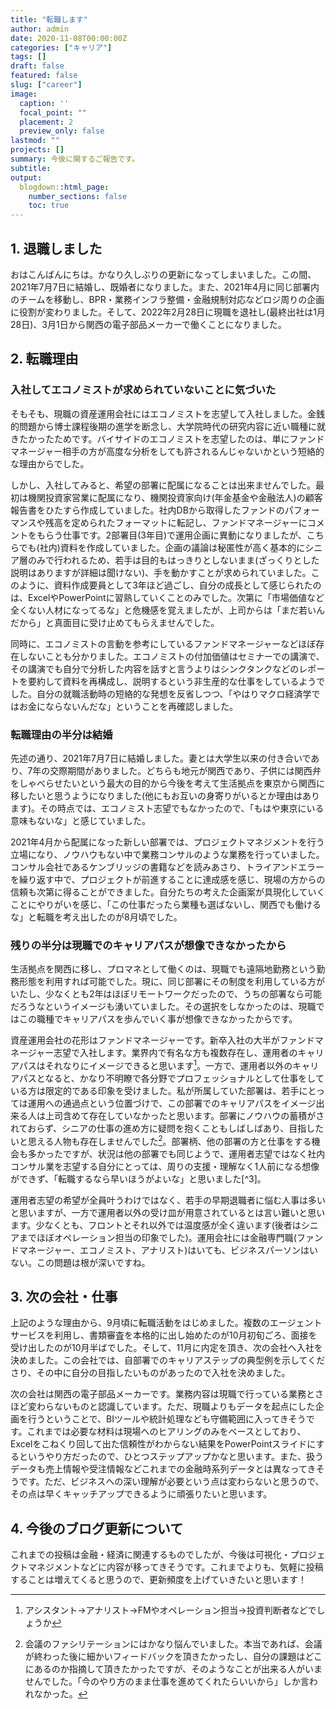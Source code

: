 ```yaml
---
title: "転職します"
author: admin
date: 2020-11-08T00:00:00Z
categories: ["キャリア"]
tags: []
draft: false
featured: false
slug: ["career"]
image:
  caption: ''
  focal_point: ""
  placement: 2
  preview_only: false
lastmod: ""
projects: []
summary: 今後に関するご報告です。
subtitle:
output: 
  blogdown::html_page:
    number_sections: false
    toc: true
---
```


## 1. 退職しました

おはこんばんにちは。かなり久しぶりの更新になってしまいました。この間、2021年7月7日に結婚し、既婚者になりました。また、2021年4月に同じ部署内のチームを移動し、BPR・業務インフラ整備・金融規制対応などロジ周りの企画に役割が変わりました。そして、2022年2月28日に現職を退社し(最終出社は1月28日)、3月1日から関西の電子部品メーカーで働くことになりました。

## 2. 転職理由

### 入社してエコノミストが求められていないことに気づいた

そもそも、現職の資産運用会社にはエコノミストを志望して入社しました。金銭的問題から博士課程後期の進学を断念し、大学院時代の研究内容に近い職種に就きたかったためです。バイサイドのエコノミストを志望したのは、単にファンドマネージャー相手の方が高度な分析をしても許されるんじゃないかという短絡的な理由からでした。

しかし、入社してみると、希望の部署に配属になることは出来ませんでした。最初は機関投資家営業に配属になり、機関投資家向け(年金基金や金融法人)の顧客報告書をひたすら作成していました。社内DBから取得したファンドのパフォーマンスや残高を定められたフォーマットに転記し、ファンドマネージャーにコメントをもらう仕事です。2部署目(3年目)で運用企画に異動になりましたが、こちらでも(社内)資料を作成していました。企画の議論は秘匿性が高く基本的にシニア層のみで行われるため、若手は目的もはっきりとしないまま(ざっくりとした説明はありますが詳細は聞けない)、手を動かすことが求められていました。このように、資料作成要員として3年ほど過ごし、自分の成長として感じられたのは、ExcelやPowerPointに習熟していくことのみでした。次第に「市場価値など全くない人材になってるな」と危機感を覚えましたが、上司からは「まだ若いんだから」と真面目に受け止めてもらえませんでした。

同時に、エコノミストの言動を参考にしているファンドマネージャーなどほぼ存在しないことも分かりました。エコノミストの付加価値はセミナーでの講演で、その講演でも自分で分析した内容を話すと言うよりはシンクタンクなどのレポートを要約して資料を再構成し、説明するという非生産的な仕事をしているようでした。自分の就職活動時の短絡的な発想を反省しつつ、「やはりマクロ経済学ではお金にならないんだな」ということを再確認しました。

### 転職理由の半分は結婚

先述の通り、2021年7月7日に結婚しました。妻とは大学生以来の付き合いであり、7年の交際期間がありました。どちらも地元が関西であり、子供には関西弁をしゃべらせたいという最大の目的から今後を考えて生活拠点を東京から関西に移したいと思うようになりました(他にもお互いの身寄りがいるとか理由はあります)。その時点では、エコノミスト志望でもなかったので、「もはや東京にいる意味もないな」と感じていました。

2021年4月から配属になった新しい部署では、プロジェクトマネジメントを行う立場になり、ノウハウもない中で業務コンサルのような業務を行っていました。コンサル会社であるケンブリッジの書籍などを読みあさり、トライアンドエラーを繰り返す中で、プロジェクトが前進することに達成感を感じ、現場の方からの信頼も次第に得ることができました。自分たちの考えた企画案が具現化していくことにやりがいを感じ、「この仕事だったら業種も選ばないし、関西でも働けるな」と転職を考え出したのが8月頃でした。

### 残りの半分は現職でのキャリアパスが想像できなかったから

生活拠点を関西に移し、プロマネとして働くのは、現職でも遠隔地勤務という勤務形態を利用すれば可能でした。現に、同じ部署にその制度を利用している方がいたし、少なくとも2年はほぼリモートワークだったので、うちの部署なら可能だろうなというイメージも湧いていました。その選択をしなかったのは、現職ではこの職種でキャリアパスを歩んでいく事が想像できなかったからです。

資産運用会社の花形はファンドマネージャーです。新卒入社の大半がファンドマネージャー志望で入社します。業界内で有名な方も複数存在し、運用者のキャリアパスはそれなりにイメージできると思います[^1]。一方で、運用者以外のキャリアパスとなると、かなり不明瞭で各分野でプロフェッショナルとして仕事をしている方は限定的である印象を受けました。私が所属していた部署は、若手にとっては運用への通過点という位置づけで、この部署でのキャリアパスをイメージ出来る人は上司含めて存在していなかったと思います。部署にノウハウの蓄積がされておらず、シニアの仕事の進め方に疑問を抱くこともしばしばあり、目指したいと思える人物も存在しませんでした[^2]。部署柄、他の部署の方と仕事をする機会も多かったですが、状況は他の部署でも同じようで、運用者志望ではなく社内コンサル業を志望する自分にとっては、周りの支援・理解なく1人前になる想像ができず、「転職するなら早いほうがよいな」と思いました[^3]。

[^1]: アシスタント→アナリスト→FMやオペレーション担当→投資判断者などでしょうか

[^2]: 会議のファシリテーションにはかなり悩んでいました。本当であれば、会議が終わった後に細かいフィードバックを頂きたかったし、自分の課題はどこにあるのか指摘して頂きたかったですが、そのようなことが出来る人がいませんでした。「今のやり方のまま仕事を進めてくれたらいいから」しか言われなかった。

運用者志望の希望が全員叶うわけではなく、若手の早期退職者に悩む人事は多いと思いますが、一方で運用者以外の受け皿が用意されているとは言い難いと思います。少なくとも、フロントとそれ以外では温度感が全く違います(後者はシニアまでほぼオペレーション担当の印象でした)。運用会社には金融専門職(ファンドマネージャー、エコノミスト、アナリスト)はいても、ビジネスパーソンはいない。この問題は根が深いですね。

## 3. 次の会社・仕事

上記のような理由から、9月頃に転職活動をはじめました。複数のエージェントサービスを利用し、書類審査を本格的に出し始めたのが10月初旬ごろ、面接を受け出したのが10月半ばでした。そして、11月に内定を頂き、次の会社へ入社を決めました。この会社では、自部署でのキャリアステップの典型例を示してくださり、その中に自分の目指したいものがあったので入社を決めました。

次の会社は関西の電子部品メーカーです。業務内容は現職で行っている業務とさほど変わらないものと認識しています。ただ、現職よりもデータを起点にした企画を行うということで、BIツールや統計処理なども守備範囲に入ってきそうです。これまでは必要な材料は現場へのヒアリングのみをベースとしており、Excelをこねくり回して出た信頼性がわからない結果をPowerPointスライドにするというやり方だったので、ひとつステップアップかなと思います。また、扱うデータも売上情報や受注情報などこれまでの金融時系列データとは異なってきそうです。ただ、ビジネスへの深い理解が必要という点は変わらないと思うので、その点は早くキャッチアップできるように頑張りたいと思います。

## 4. 今後のブログ更新について

これまでの投稿は金融・経済に関連するものでしたが、今後は可視化・プロジェクトマネジメントなどに内容が移ってきそうです。これまでよりも、気軽に投稿することは増えてくると思うので、更新頻度を上げていきたいと思います！

